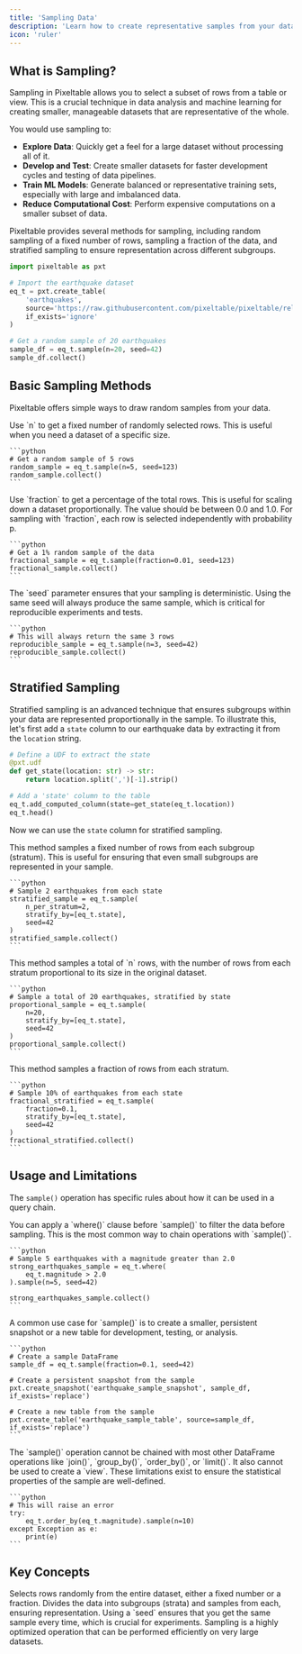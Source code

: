 ```yaml
---
title: 'Sampling Data'
description: 'Learn how to create representative samples from your data for analysis, testing, and machine learning.'
icon: 'ruler'
---
```


## What is Sampling?

Sampling in Pixeltable allows you to select a subset of rows from a table or view. This is a crucial technique in data analysis and machine learning for creating smaller, manageable datasets that are representative of the whole.

You would use sampling to:
-   **Explore Data**: Quickly get a feel for a large dataset without processing all of it.
-   **Develop and Test**: Create smaller datasets for faster development cycles and testing of data pipelines.
-   **Train ML Models**: Generate balanced or representative training sets, especially with large and imbalanced data.
-   **Reduce Computational Cost**: Perform expensive computations on a smaller subset of data.

Pixeltable provides several methods for sampling, including random sampling of a fixed number of rows, sampling a fraction of the data, and stratified sampling to ensure representation across different subgroups.

```python
import pixeltable as pxt

# Import the earthquake dataset
eq_t = pxt.create_table(
    'earthquakes',
    source='https://raw.githubusercontent.com/pixeltable/pixeltable/release/docs/resources/earthquakes.csv',
    if_exists='ignore'
)

# Get a random sample of 20 earthquakes
sample_df = eq_t.sample(n=20, seed=42)
sample_df.collect()
```

## Basic Sampling Methods

Pixeltable offers simple ways to draw random samples from your data.

<Tabs>
  <Tab title="Sample by Number (n)">
    Use `n` to get a fixed number of randomly selected rows. This is useful when you need a dataset of a specific size.

    ```python
    # Get a random sample of 5 rows
    random_sample = eq_t.sample(n=5, seed=123)
    random_sample.collect()
    ```
  </Tab>
  <Tab title="Sample by Fraction">
    Use `fraction` to get a percentage of the total rows. This is useful for scaling down a dataset proportionally. The value should be between 0.0 and 1.0. For sampling with `fraction`, each row is selected independently with probability p.

    ```python
    # Get a 1% random sample of the data
    fractional_sample = eq_t.sample(fraction=0.01, seed=123)
    fractional_sample.collect()
    ```
  </Tab>
  <Tab title="Reproducibility with `seed`">
    The `seed` parameter ensures that your sampling is deterministic. Using the same seed will always produce the same sample, which is critical for reproducible experiments and tests.

    ```python
    # This will always return the same 3 rows
    reproducible_sample = eq_t.sample(n=3, seed=42)
    reproducible_sample.collect()
    ```
  </Tab>
</Tabs>

## Stratified Sampling

Stratified sampling is an advanced technique that ensures subgroups within your data are represented proportionally in the sample. To illustrate this, let's first add a `state` column to our earthquake data by extracting it from the `location` string.

```python
# Define a UDF to extract the state
@pxt.udf
def get_state(location: str) -> str:
    return location.split(',')[-1].strip()

# Add a 'state' column to the table
eq_t.add_computed_column(state=get_state(eq_t.location))
eq_t.head()
```

Now we can use the `state` column for stratified sampling.

<AccordionGroup>
  <Accordion title="Sample `n_per_stratum`" icon="layer-group">
    This method samples a fixed number of rows from each subgroup (stratum). This is useful for ensuring that even small subgroups are represented in your sample.

    ```python
    # Sample 2 earthquakes from each state
    stratified_sample = eq_t.sample(
        n_per_stratum=2, 
        stratify_by=[eq_t.state], 
        seed=42
    )
    stratified_sample.collect()
    ```
  </Accordion>
  <Accordion title="Sample `n` with stratification" icon="list-ol">
    This method samples a total of `n` rows, with the number of rows from each stratum proportional to its size in the original dataset.

    ```python
    # Sample a total of 20 earthquakes, stratified by state
    proportional_sample = eq_t.sample(
        n=20, 
        stratify_by=[eq_t.state], 
        seed=42
    )
    proportional_sample.collect()
    ```
  </Accordion>
  <Accordion title="Sample `fraction` with stratification" icon="percent">
    This method samples a fraction of rows from each stratum.

    ```python
    # Sample 10% of earthquakes from each state
    fractional_stratified = eq_t.sample(
        fraction=0.1, 
        stratify_by=[eq_t.state], 
        seed=42
    )
    fractional_stratified.collect()
    ```
  </Accordion>
</AccordionGroup>

## Usage and Limitations

The `sample()` operation has specific rules about how it can be used in a query chain.

<CardGroup cols={1}>
  <Card title="Chaining with `where()`" icon="filter">
    You can apply a `where()` clause before `sample()` to filter the data before sampling. This is the most common way to chain operations with `sample()`.

    ```python
    # Sample 5 earthquakes with a magnitude greater than 2.0
    strong_earthquakes_sample = eq_t.where(
        eq_t.magnitude > 2.0
    ).sample(n=5, seed=42)
    
    strong_earthquakes_sample.collect()
    ```
  </Card>
  <Card title="Creating Snapshots and Tables" icon="camera">
    A common use case for `sample()` is to create a smaller, persistent snapshot or a new table for development, testing, or analysis.

    ```python
    # Create a sample DataFrame
    sample_df = eq_t.sample(fraction=0.1, seed=42)

    # Create a persistent snapshot from the sample
    pxt.create_snapshot('earthquake_sample_snapshot', sample_df, if_exists='replace')

    # Create a new table from the sample
    pxt.create_table('earthquake_sample_table', source=sample_df, if_exists='replace')
    ```
  </Card>
  <Card title="Limitations" icon="ban">
    The `sample()` operation cannot be chained with most other DataFrame operations like `join()`, `group_by()`, `order_by()`, or `limit()`. It also cannot be used to create a `view`. These limitations exist to ensure the statistical properties of the sample are well-defined.

    ```python
    # This will raise an error
    try:
        eq_t.order_by(eq_t.magnitude).sample(n=10)
    except Exception as e:
        print(e)
    ```
  </Card>
</CardGroup>

## Key Concepts

<CardGroup cols={2}>
  <Card title="Random Sampling" icon="shuffle">
    Selects rows randomly from the entire dataset, either a fixed number or a fraction.
  </Card>
  <Card title="Stratified Sampling" icon="layer-group">
    Divides the data into subgroups (strata) and samples from each, ensuring representation.
  </Card>
  <Card title="Reproducibility" icon="clock-rotate-left">
    Using a `seed` ensures that you get the same sample every time, which is crucial for experiments.
  </Card>
  <Card title="Performance" icon="gauge-high">
    Sampling is a highly optimized operation that can be performed efficiently on very large datasets.
  </Card>
</CardGroup>
